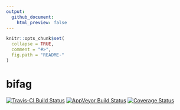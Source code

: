 ```yaml
---
output:
  github_document:
    html_preview: false
---
```


<!-- README.md is generated from README.Rmd. Please edit that file -->

```r
knitr::opts_chunk$set(
  collapse = TRUE,
  comment = "#>",
  fig.path = "README-"
)
```

# bifag

[![Travis-CI Build Status](https://travis-ci.org/ginolhac/bifag.svg?branch=master)](https://travis-ci.org/ginolhac/bifag)
[![AppVeyor Build Status](https://ci.appveyor.com/api/projects/status/github/ginolhac/bifag?branch=master&svg=true)](https://ci.appveyor.com/project/ginolhac/bifag)
[![Coverage Status](https://img.shields.io/codecov/c/github/ginolhac/bifag/master.svg)](https://codecov.io/github/ginolhac/bifag?branch=master)